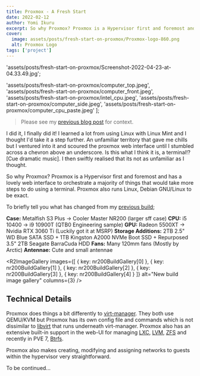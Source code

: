 ```yaml
---
title: Proxmox - A Fresh Start
date: 2022-02-12
author: Yomi Ikuru
excerpt: So why Proxmox? Proxmox is a Hypervisor first and foremost and has a lovely web interface to orchestrate a majority of things that would take more steps to do using a terminal. Proxmox also runs Linux, Debian GNU/Linux to be exact.
cover:
  image: assets/posts/fresh-start-on-proxmox/Proxmox-logo-860.png
  alt: Proxmox Logo
tags: ['project']
---
```



  'assets/posts/fresh-start-on-proxmox/Screenshot-2022-04-23-at-04.33.49.jpg';

  'assets/posts/fresh-start-on-proxmox/computer_top.jpeg',
  'assets/posts/fresh-start-on-proxmox/computer_front.jpeg',
  'assets/posts/fresh-start-on-proxmox/intel_cpu.jpeg',
  'assets/posts/fresh-start-on-proxmox/computer_side.jpeg',
  'assets/posts/fresh-start-on-proxmox/computer_cpu_paste.jpeg'
];

> Please see my [previous blog post](/sff-server-pc) for context.

I did it, I finally did it! I learned a lot from using Linux with Linux Mint and I thought I'd take it a step further. An unfamiliar territory that gave me chills but I ventured into it and scoured the proxmox web interface until I stumbled across a chevron above an underscore. Is this what I think it is, a terminal!? \[Cue dramatic music\]. I then swiftly realised that its not as unfamiliar as I thought.

<R2Image key={linuxMeme} alt="Always has been Linux - source: r/linuxmemes by u/parkerlreed" />

So why Proxmox? Proxmox is a Hypervisor first and foremost and has a lovely web interface to orchestrate a majority of things that would take more steps to do using a terminal. Proxmox also runs Linux, Debian GNU/Linux to be exact.

<R2Image key={proxmoxDashboard} alt="Proxmox web interface" />

To briefly tell you what has changed from my [previous build](/sff-server-pc);

**Case:** Metalfish S3 Plus -> Cooler Master NR200 (larger sff case)
**CPU:** i5 10400 -> i9 10900T (QTB0 Engineering sample)
**GPU:** Radeon 5500XT -> Nvidia RTX 3060 Ti (Luckily got it at MSRP)
**Storage Additions:** 2TB 2.5" WD Blue SATA SSD + 1TB Kingston A2000 NVMe Boot SSD + Repurposed 3.5" 2TB Seagate BarraCuda HDD
**Fans:** Many 120mm fans (Mostly by Arctic)
**Antennae:** Cute and small antennae

<R2ImageGallery
  images={[
    { key: nr200BuildGallery[0] },
    { key: nr200BuildGallery[1] },
    { key: nr200BuildGallery[2] },
    { key: nr200BuildGallery[3] },
    { key: nr200BuildGallery[4] }
  ]}
  alt="New build image gallery"
  columns={3}
/>

## Technical Details

Proxmox does things a bit differently to [virt-manager](https://virt-manager.org). They both use QEMU/KVM but Proxmox has its own config file and commands which is not dissimilar to [libvirt](https://en.wikipedia.org/wiki/Libvirt) that runs underneath virt-manager. Proxmox also has an extensive built-in support in the web-UI for managing [LXC](https://en.wikipedia.org/wiki/LXC), [LVM](<https://en.wikipedia.org/wiki/Logical_Volume_Manager_(Linux)>), [ZFS](https://en.wikipedia.org/wiki/ZFS) and recently in PVE 7, [Btrfs](https://en.wikipedia.org/wiki/Btrfs).

Proxmox also makes creating, modifying and assigning networks to guests within the hypervisor very straightforward.

To be continued...
